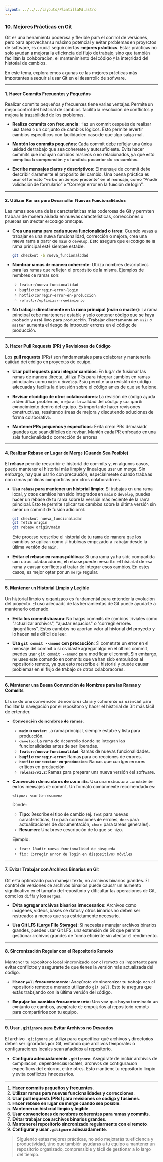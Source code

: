 ```yaml
---
layout: ../../../layouts/PlantillaMd.astro
---
```



<EtiquetaPost curso = "Habilidades" asignatura = "Git"/>

### 10. **Mejores Prácticas en Git**

Git es una herramienta poderosa y flexible para el control de versiones, pero para aprovechar su máximo potencial y evitar problemas en proyectos de software, es crucial seguir ciertas **mejores prácticas**. Estas prácticas no solo ayudan a mejorar la eficiencia del flujo de trabajo, sino que también facilitan la colaboración, el mantenimiento del código y la integridad del historial de cambios.

En este tema, exploraremos algunas de las mejores prácticas más importantes a seguir al usar Git en el desarrollo de software.

---

#### **1. Hacer Commits Frecuentes y Pequeños**

Realizar commits pequeños y frecuentes tiene varias ventajas. Permite un mejor control del historial de cambios, facilita la resolución de conflictos y mejora la trazabilidad de los problemas.

- **Realiza commits con frecuencia**: Haz un commit después de realizar una tarea o un conjunto de cambios lógicos. Esto permite revertir cambios específicos con facilidad en caso de que algo salga mal.
  
- **Mantén los commits pequeños**: Cada commit debe reflejar una única unidad de trabajo que sea coherente y autosuficiente. Evita hacer commits que incluyan cambios masivos o no relacionados, ya que esto complica la comprensión y el análisis posterior de los cambios.

- **Escribe mensajes claros y descriptivos**: El mensaje de commit debe describir claramente el propósito del cambio. Una buena práctica es usar el formato "verbo en tiempo presente" en el mensaje, como “Añadir validación de formulario” o “Corregir error en la función de login”.

---

#### **2. Utilizar Ramas para Desarrollar Nuevas Funcionalidades**

Las ramas son una de las características más poderosas de Git y permiten trabajar de manera aislada en nuevas características, correcciones o pruebas sin afectar el código principal.

- **Crea una rama para cada nueva funcionalidad o tarea**: Cuando vayas a trabajar en una nueva funcionalidad, corrección o mejora, crea una nueva rama a partir de `main` o `develop`. Esto asegura que el código de la rama principal esté siempre estable.

  ```bash
  git checkout -b nueva_funcionalidad
  ```

- **Nombrar ramas de manera coherente**: Utiliza nombres descriptivos para las ramas que reflejen el propósito de la misma. Ejemplos de nombres de ramas son:
  - `feature/nueva-funcionalidad`
  - `bugfix/corregir-error-login`
  - `hotfix/corregir-error-en-produccion`
  - `refactor/optimizar-rendimiento`

- **No trabajar directamente en la rama principal (main o master)**: La rama principal debe mantenerse estable y solo contener código que se haya probado y esté listo para producción. Trabajar directamente en `main` o `master` aumenta el riesgo de introducir errores en el código de producción.

---

#### **3. Hacer Pull Requests (PR) y Revisiones de Código**

Los **pull requests** (PRs) son fundamentales para colaborar y mantener la calidad del código en proyectos de equipo.

- **Usar pull requests para integrar cambios**: En lugar de fusionar las ramas de manera directa, utiliza PRs para integrar cambios en ramas principales como `main` o `develop`. Esto permite una revisión de código adecuada y facilita la discusión sobre el código antes de que se fusione.

- **Revisar el código de otros colaboradores**: La revisión de código ayuda a identificar problemas, mejorar la calidad del código y compartir conocimiento dentro del equipo. Es importante hacer revisiones constructivas, resaltando áreas de mejora y discutiendo soluciones de forma colaborativa.

- **Mantener PRs pequeños y específicos**: Evita crear PRs demasiado grandes que sean difíciles de revisar. Mantén cada PR enfocado en una sola funcionalidad o corrección de errores.

---

#### **4. Realizar Rebase en Lugar de Merge (Cuando Sea Posible)**

El **rebase** permite reescribir el historial de commits y, en algunos casos, puede mantener el historial más limpio y lineal que usar un merge. Sin embargo, hay que usarlo con precaución, especialmente cuando trabajas con ramas públicas compartidas por otros colaboradores.

- **Usa `rebase` para mantener un historial limpio**: Si trabajas en una rama local, y otros cambios han sido integrados en `main` o `develop`, puedes hacer un rebase de tu rama sobre la versión más reciente de la rama principal. Esto te permite aplicar tus cambios sobre la última versión sin crear un commit de fusión adicional.

  ```bash
  git checkout nueva_funcionalidad
  git fetch origin
  git rebase origin/main
  ```

  Este proceso reescribe el historial de tu rama de manera que los cambios se aplican como si hubieras empezado a trabajar desde la última versión de `main`.

- **Evitar el rebase en ramas públicas**: Si una rama ya ha sido compartida con otros colaboradores, el rebase puede reescribir el historial de esa rama y causar conflictos al tratar de integrar esos cambios. En estos casos, es mejor optar por un `merge` regular.

---

#### **5. Mantener un Historial Limpio y Legible**

Un historial limpio y organizado es fundamental para entender la evolución del proyecto. El uso adecuado de las herramientas de Git puede ayudarte a mantenerlo ordenado.

- **Evita los commits basura**: No hagas commits de cambios triviales como "actualizar archivos", "ajustar espacios" o "corregir errores tipográficos". Estos cambios no aportan valor al historial del proyecto y lo hacen más difícil de leer.

- **Usa `git commit --amend` con precaución**: Si cometiste un error en el mensaje del commit o si olvidaste agregar algo en el último commit, puedes usar `git commit --amend` para modificar el commit. Sin embargo, no uses este comando en commits que ya han sido empujados al repositorio remoto, ya que esto reescribe el historial y puede causar problemas en el flujo de trabajo de otros colaboradores.

---

#### **6. Mantener una Buena Convención de Nombres para las Ramas y Commits**

El uso de una convención de nombres clara y coherente es esencial para facilitar la navegación por el repositorio y hacer el historial de Git más fácil de entender.

- **Convención de nombres de ramas**:
  - **`main` o `master`**: La rama principal, siempre estable y lista para producción.
  - **`develop`**: La rama de desarrollo donde se integran las funcionalidades antes de ser liberadas.
  - **`feature/nueva-funcionalidad`**: Ramas de nuevas funcionalidades.
  - **`bugfix/corregir-error`**: Ramas para correcciones de errores.
  - **`hotfix/correccion-en-produccion`**: Ramas que corrigen errores críticos en producción.
  - **`release/v1.2`**: Ramas para preparar una nueva versión del software.
  
- **Convención de nombres de commits**: Usa una estructura consistente en los mensajes de commit. Un formato comúnmente recomendado es:

  ```
  <tipo>: <corto-resumen>
  ```

  Donde:
  - **Tipo**: Describe el tipo de cambio (ej. `feat` para nuevas características, `fix` para correcciones de errores, `docs` para actualizaciones de documentación, `chore` para tareas generales).
  - **Resumen**: Una breve descripción de lo que se hizo.

  Ejemplo:
  - `feat: Añadir nueva funcionalidad de búsqueda`
  - `fix: Corregir error de login en dispositivos móviles`

---

#### **7. Evitar Trabajar con Archivos Binarios en Git**

Git está optimizado para manejar texto, no archivos binarios grandes. El control de versiones de archivos binarios puede causar un aumento significativo en el tamaño del repositorio y dificultar las operaciones de Git, como los `diffs` y los `merges`.

- **Evita agregar archivos binarios innecesarios**: Archivos como imágenes, videos, bases de datos y otros binarios no deben ser rastreados a menos que sea estrictamente necesario.

- **Usa Git LFS (Large File Storage)**: Si necesitas manejar archivos binarios grandes, puedes usar Git LFS, una extensión de Git que permite gestionar archivos grandes de forma eficiente sin afectar el rendimiento.

---

#### **8. Sincronización Regular con el Repositorio Remoto**

Mantener tu repositorio local sincronizado con el remoto es importante para evitar conflictos y asegurarte de que tienes la versión más actualizada del código.

- **Hacer `pull` frecuentemente**: Asegúrate de sincronizar tu trabajo con el repositorio remoto a menudo utilizando `git pull`. Esto te asegura que estás trabajando con la última versión del código.

- **Empujar los cambios frecuentemente**: Una vez que hayas terminado un conjunto de cambios, asegúrate de empujarlos al repositorio remoto para compartirlos con tu equipo.

---

#### **9. Usar `.gitignore` para Evitar Archivos no Deseados**

El archivo `.gitignore` se utiliza para especificar qué archivos y directorios deben ser ignorados por Git, evitando que archivos temporales o configuraciones locales sean añadidos al repositorio.

- **Configura adecuadamente `.gitignore`**: Asegúrate de incluir archivos de compilación, dependencias locales, archivos de configuración específicos del entorno, entre otros. Esto mantiene tu repositorio limpio y evita conflictos innecesarios.

---

1. **Hacer commits pequeños y frecuentes**.
2. **Utilizar ramas para nuevas funcionalidades y correcciones**.
3. **Usar pull requests (PRs) para revisiones de código y fusiones**.
4. **Hacer rebase en lugar de merge cuando sea posible**.
5. **Mantener un historial limpio y legible**.
6. **Usar convenciones de nombres coherentes para ramas y commits**.
7. **Evitar trabajar con archivos binarios grandes**.
8. **Mantener el repositorio sincronizado regularmente con el remoto**.
9. **Configurar y usar `.gitignore` adecuadamente**.

>Siguiendo estas mejores prácticas, no solo mejorarás tu eficiencia y productividad, sino que también ayudarás a tu equipo a mantener un repositorio organizado, comprensible y fácil de gestionar a lo largo del tiempo.
